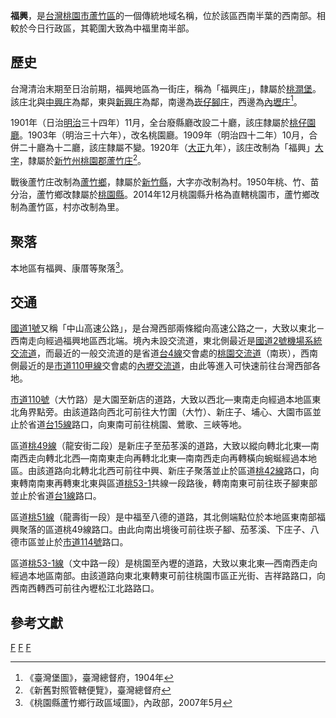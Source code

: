 {{noteTA
|1 = zh-cn:庄; zh-hk:庄; zh-tw:庄;
}}
'''福興'''，是[[台灣|台灣]][[桃園市|桃園市]][[蘆竹區|蘆竹區]]的一個傳統地域名稱，位於該區西南半葉的西南部。相較於今日行政區，其範圍大致為中福里南半部。

==歷史==
台灣清治末期至日治前期，福興地區為一街庄，稱為「福興庄」，隸屬於[[桃澗堡|桃澗堡]]。該庄北與[[中興_(桃園市)|中興庄]]為鄰，東與[[新興_(桃園市)|新興庄]]為鄰，南邊為[[崁仔腳庄|崁仔腳庄]]，西邊為[[內壢庄|內壢庄]]<ref name="臺灣堡圖">《臺灣堡圖》，臺灣總督府，1904年</ref>。

1901年（日治[[明治|明治]]三十四年）11月，全台廢縣廳改設二十廳，該庄隸屬於[[桃仔園廳|桃仔園廳]]。1903年（明治三十六年），改名桃園廳。1909年（明治四十二年）10月，合併二十廳為十二廳，該庄隸屬不變。1920年（[[大正|大正]]九年），該庄改制為「福興」[[大字|大字]]，隸屬於[[新竹州|新竹州]][[桃園郡|桃園郡]][[蘆竹庄|蘆竹庄]]<ref>《新舊對照管轄便覽》，臺灣總督府</ref>。

戰後蘆竹庄改制為[[蘆竹鄉|蘆竹鄉]]，隸屬於[[新竹縣|新竹縣]]，大字亦改制為村。1950年桃、竹、苗分治，蘆竹鄉改隸屬於[[桃園縣|桃園縣]]。2014年12月桃園縣升格為直轄桃園市，蘆竹鄉改制為蘆竹區，村亦改制為里。

==聚落==
本地區有福興、康厝等聚落<ref>《桃園縣蘆竹鄉行政區域圖》，內政部，2007年5月</ref>。

==交通==
[[中山高速公路|國道1號]]又稱「中山高速公路」，是台灣西部兩條縱向高速公路之一，大致以東北－西南走向經過福興地區西北端。境內未設交流道，東北側最近是[[國道二號_(中華民國)|國道2號]][[機場系統交流道|機場系統交流道]]，而最近的一般交流道的是省道[[台4線|台4線]]交會處的[[桃園交流道|桃園交流道]]（南崁），西南側最近的是[[市道110甲線|市道110甲線]]交會處的[[內壢交流道|內壢交流道]]，由此等進入可快速前往台灣西部各地。

[[市道110號|市道110號]]（大竹路）是大園至新店的道路，大致以西北—東南走向經過本地區東北角界點旁。由該道路向西北可前往大竹圍（大竹）、新庄子、埔心、大園市區並止於省道[[台15線|台15線]]路口，向東南可前往桃園、鶯歌、三峽等地。

區道[[桃49線|桃49線]]（龍安街二段）是新庄子至茄苳溪的道路，大致以縱向轉北北東—南南西走向轉北北西—南南東走向再轉北北東—南南西走向再轉橫向蜿蜒經過本地區。由該道路向北轉北北西可前往中興、新庄子聚落並止於區道[[桃42線|桃42線]]路口，向東轉南南東再轉東北東與區道[[桃53-1|桃53-1]]共線一段路後，轉南南東可前往崁子腳東部並止於省道[[台1線|台1線]]路口。

區道[[桃51線|桃51線]]（龍壽街一段）是中福至八德的道路，其北側端點位於本地區東南部福興聚落的區道桃49線路口。由此向南出境後可前往崁子腳、茄苳溪、下庄子、八德市區並止於[[市道114號|市道114號]]路口。

區道[[桃53-1線|桃53-1線]]（文中路一段）是桃園至內壢的道路，大致以東北東—西南西走向經過本地區南部。由該道路向東北東轉東可前往桃園市區正光街、吉祥路路口，向西南西轉西可前往內壢松江北路路口。

==參考文獻==
{{reflist}}

{{桃園郡}}

[[Category:蘆竹區地名|F]]
[[Category:蘆竹庄大字|F]] 
[[Category:桃澗堡|F]]